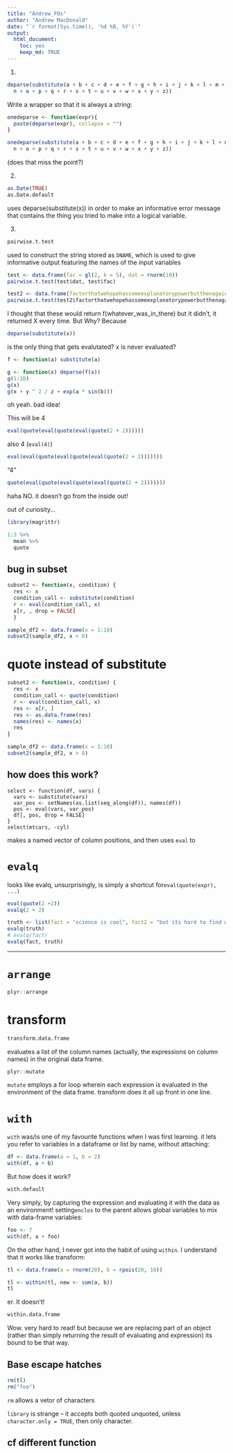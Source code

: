 ```yaml
---
title: "Andrew_FOs"
author: "Andrew MacDonald"
date: "`r format(Sys.time(), '%d %B, %Y')`"
output:
  html_document:
    toc: yes
    keep_md: TRUE
---
```


1. 

```r
deparse(substitute(a + b + c + d + e + f + g + h + i + j + k + l + m +
  n + o + p + q + r + s + t + u + v + w + x + y + z))
```

Write a wrapper so that it is always a string:

```r
onedeparse <- function(expr){
  paste(deparse(expr), collapse = "")
}

onedeparse(substitute(a + b + c + d + e + f + g + h + i + j + k + l + m +
  n + o + p + q + r + s + t + u + v + w + x + y + z))
```
(does that miss the point?)

2. 
```r
as.Date(TRUE)
as.Date.default
```
uses deparse(substitute(x)) in order to make an informative error message that contains the thing you tried to make into a logical variable.

3. 
```r
pairwise.t.test
```
used to construct the string stored as `DNAME`, which is used to give informative output featuring the names of the input variables

```r
test <- data.frame(fac = gl(2, k = 5), dat = rnorm(10))
pairwise.t.test(test$dat, test$fac)
```

```r
test2 <- data.frame(factorthatwehopehassomeexplanatorypowerbutthenagainitmightnot = gl(2, k = 5), dat = rnorm(10))
pairwise.t.test(test2$factorthatwehopehassomeexplanatorypowerbutthenagainitmightnot, test2$fac)
```

I thought that these would return f(whatever_was_in_there) but it didn't, it returned X every time. But Why?  Because 
```r
deparse(substitute(x))
```
is the only thing that gets evalutated?  x is never evaluated?

```r
f <- function(a) substitute(a) 

g <- function(x) deparse(f(x))
g(1:10)
g(x)
g(x + y ^ 2 / z + exp(a * sin(b)))
```

oh yeah. bad idea!

This will be 4
```r
eval(quote(eval(quote(eval(quote(2 + 2))))))
```

also 4 (`eval(4)`)

```r
eval(eval(quote(eval(quote(eval(quote(2 + 2)))))))
```

"4"
```r
quote(eval(quote(eval(quote(eval(quote(2 + 2)))))))
```
haha NO. it doesn't go from the inside out!

out of curiosity...
```r
library(magrittr)

1:3 %>%
  mean %>%
  quote
```

## bug in subset

```r
subset2 <- function(x, condition) {
  res <- x
  condition_call <- substitute(condition)
  r <- eval(condition_call, x)
  x[r, , drop = FALSE]
  }

sample_df2 <- data.frame(x = 1:10)
subset2(sample_df2, x > 8)
```

# quote instead of substitute

```r
subset2 <- function(x, condition) {
  res <- x
  condition_call <- quote(condition)
  r <- eval(condition_call, x)
  res <- x[r, ]
  res <- as.data.frame(res)
  names(res) <- names(x)
  res
}

sample_df2 <- data.frame(x = 1:10)
subset2(sample_df2, x > 8)
```

## how does this work?
```
select <- function(df, vars) {
  vars <- substitute(vars)
  var_pos <- setNames(as.list(seq_along(df)), names(df))
  pos <- eval(vars, var_pos)
  df[, pos, drop = FALSE]
}
select(mtcars, -cyl)
```
makes a named vector of column positions, and then uses `eval` to 

# `evalq`

looks like evalq, unsurprisingly, is simply a shortcut for`eval(quote(expr), ...)`
```r
eval(quote(2 +2))
evalq(2 + 2)

truth <- list(fact = "science is cool", fact2 = "but its hard to find work")
evalq(truth)
# evalq(fact)
evalq(fact, truth)
```

****

# `arrange`

```r
plyr::arrange
```

# transform
```r
transform.data.frame
```

evaluates a list of the column names (actually, the expressions on column names) in the original data frame.


```r
plyr::mutate
```

`mutate` employs a for loop wherein each expression is evaluated in the environment of the data frame. transform does it all up front in one line.

# `with`

`with` was/is one of my favourite functions when I was first learning.  it lets you refer to variables in a dataframe or list by name, without attaching:

```r
df <- data.frame(a = 1, b = 2)
with(df, a + b)
```

But how does it work?

```r
with.default
```
 Very simply, by capturing the expression and evaluating it with the data as an environment! setting`enclos` to the parent allows global variables to mix with data-frame variables:
 
 
```r
foo <- 7
with(df, a + foo)
```

On the other hand, I never got into the habit of using `within`.  I understand that it works like transform:

```r
tl <- data.frame(a = rnorm(20), b = rpois(20, 10))

tl <- within(tl, new <- sum(a, b))
tl
```

er. It doesn't!

```r
within.data.frame
```

Wow. very hard to read! but because we are replacing part of an object (rather than simply returning the result of evaluating and expression) its bound to be that way.

## Base escape hatches
```r
rm(tl)
rm("foo")
```
`rm` allows a vetor of characters

`library` is strange -- it accepts both quoted unquoted, unless `character.only = TRUE`, then only character.

## cf different function




